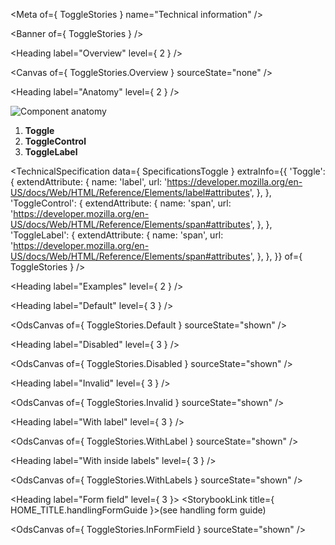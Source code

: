 
<Meta of={ ToggleStories } name="Technical information" />

<Banner of={ ToggleStories } />

<Heading label="Overview" level={ 2 } />

<Canvas of={ ToggleStories.Overview } sourceState="none" />

<Heading label="Anatomy" level={ 2 } />

![Component anatomy](/assets/base-assets/components/toggle/anatomy-tech.png "Component anatomy")

1. **Toggle**
2. **ToggleControl**
3. **ToggleLabel**

<TechnicalSpecification
  data={ SpecificationsToggle }
  extraInfo={{
    'Toggle': {
      extendAttribute: {
        name: 'label',
        url: 'https://developer.mozilla.org/en-US/docs/Web/HTML/Reference/Elements/label#attributes',
      },
    },
    'ToggleControl': {
      extendAttribute: {
        name: 'span',
        url: 'https://developer.mozilla.org/en-US/docs/Web/HTML/Reference/Elements/span#attributes',
      },
    },
    'ToggleLabel': {
      extendAttribute: {
        name: 'span',
        url: 'https://developer.mozilla.org/en-US/docs/Web/HTML/Reference/Elements/span#attributes',
      },
    },
  }}
  of={ ToggleStories } />

<Heading label="Examples" level={ 2 } />

<Heading label="Default" level={ 3 } />

<OdsCanvas of={ ToggleStories.Default } sourceState="shown" />

<Heading label="Disabled" level={ 3 } />

<OdsCanvas of={ ToggleStories.Disabled } sourceState="shown" />

<Heading label="Invalid" level={ 3 } />

<OdsCanvas of={ ToggleStories.Invalid } sourceState="shown" />

<Heading label="With label" level={ 3 } />

<OdsCanvas of={ ToggleStories.WithLabel } sourceState="shown" />

<Heading label="With inside labels" level={ 3 } />

<OdsCanvas of={ ToggleStories.WithLabels } sourceState="shown" />

<Heading label="Form field" level={ 3 }>
  <StorybookLink title={ HOME_TITLE.handlingFormGuide }>(see handling form guide)</StorybookLink>
</Heading>

<OdsCanvas of={ ToggleStories.InFormField } sourceState="shown" />
